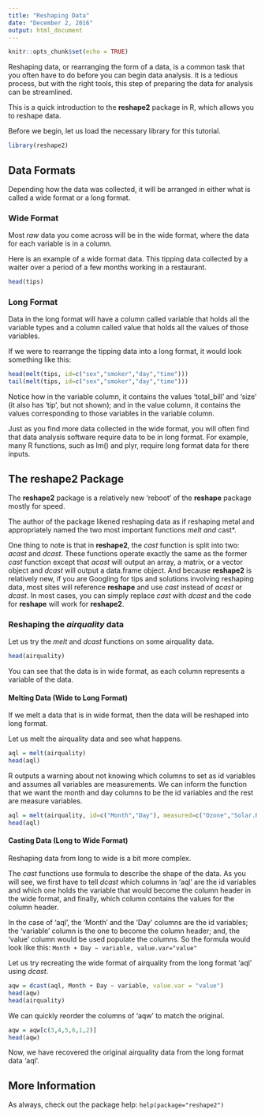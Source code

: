 ---
title: "Reshaping Data"
date: "December 2, 2016"
output: html_document
---

```{r setup, include=FALSE}
knitr::opts_chunk$set(echo = TRUE)
```

Reshaping data, or rearranging the form of a data, is a common task that you often have to do before you can begin data analysis. It is a tedious process, but with the right tools, this step of preparing the data for analysis can be streamlined.

This is a quick introduction to the **reshape2** package in R, which allows you to reshape data.

Before we begin, let us load the necessary library for this tutorial.

```{r reshape2}
library(reshape2)
```

## Data Formats

Depending how the data was collected, it will be arranged in either what is called a wide format or a long format.

### Wide Format

Most *raw* data you come across will be in the wide format, where the data for each variable is in a column.

Here is an example of a wide format data. This tipping data collected by a waiter over a period of a few months working in a restaurant.

```{r tips, echo=FALSE}
head(tips)
```

### Long Format

Data in the long format will have a column called variable that holds all the variable types and a column called value that holds all the values of those variables.

If we were to rearrange the tipping data into a long format, it would look something like this:

```{r melt tips, echo=FALSE}
head(melt(tips, id=c("sex","smoker","day","time")))
tail(melt(tips, id=c("sex","smoker","day","time")))
```

Notice how in the variable column, it contains the values 'total_bill' and 'size' (it also has 'tip', but not shown); and in the value column, it contains the values corresponding to those variables in the variable column.

Just as you find more data collected in the wide format, you will often find that data analysis software require data to be in long format. For example, many R functions, such as lm() and plyr, require long format data for there inputs.

## The **reshape2** Package

The **reshape2** package is a relatively new 'reboot' of the **reshape** package mostly for speed.

The author of the package likened reshaping data as if reshaping metal and appropriately named the two most important functions *melt and *cast*.

One thing to note is that in **reshape2**, the *cast* function is split into two: *acast* and *dcast*. These functions operate exactly the same as the former *cast* function except that *acast* will output an array, a matrix, or a vector object and *dcast* will output a data.frame object. And because **reshape2** is relatively new, if you are Googling for tips and solutions involving reshaping data, most sites will reference **reshape** and use *cast* instead of *acast* or *dcast*. In most cases, you can simply replace *cast* with *dcast* and the code for **reshape** will work for **reshape2**.

### Reshaping the *airquality* data

Let us try the *melt* and *dcast* functions on some airquality data.

```{r airquality}
head(airquality)
```

You can see that the data is in wide format, as each column represents a variable of the data.

#### Melting Data (Wide to Long Format)

If we melt a data that is in wide format, then the data will be reshaped into long format.

Let us melt the airquality data and see what happens.

```{r melt aq}
aql = melt(airquality)
head(aql)
```

R outputs a warning about not knowing which columns to set as id variables and assumes all variables are measurements. We can inform the function that we want the month and day columns to be the id variables and the rest are measure variables.

```{r melt aq set id}
aql = melt(airquality, id=c("Month","Day"), measured=c("Ozone","Solar.R","Wind","Temp"))
head(aql)
```

#### Casting Data (Long to Wide Format)

Reshaping data from long to wide is a bit more complex.

The *cast* functions use formula to describe the shape of the data. As you will see, we first have to tell *dcast* which columns in 'aql' are the id variables and which one holds the variable that would become the column header in the wide format, and finally, which column contains the values for the column header.

In the case of 'aql', the 'Month' and the 'Day' columns are the id variables; the 'variable' column is the one to become the column header; and, the 'value' column would be used populate the columns. So the formula would look like this: `Month + Day ~ variable, value.var="value"`

Let us try recreating the wide format of airquality from the long format 'aql' using *dcast*.

```{r cast aqw}
aqw = dcast(aql, Month + Day ~ variable, value.var = "value")
head(aqw)
head(airquality)
```

We can quickly reorder the columns of 'aqw' to match the original.

```{r reorder aqw}
aqw = aqw[c(3,4,5,6,1,2)]
head(aqw)
```

Now, we have recovered the original airquality data from the long format data 'aql'.

## More Information

As always, check out the package help: `help(package="reshape2")`